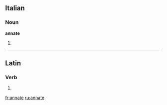 ==Italian==

===Noun===
'''annate''' {{f}}

# {{plural of|[[annata]]|lang=Italian}}

----

==Latin==

===Verb===
{{la-verb-form|annāte}}

# {{conjugation of|anno|annō|2|p|pres|act|imp|lang=la}}

[[fr:annate]]
[[ru:annate]]